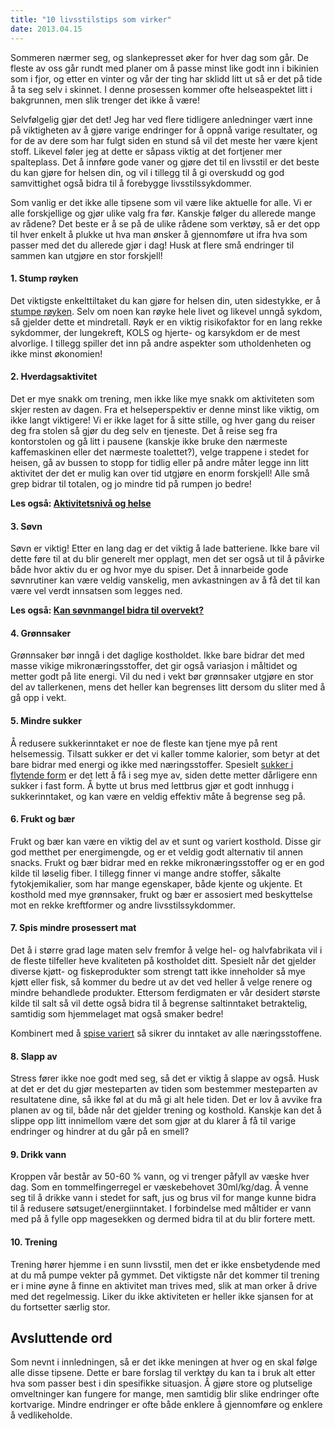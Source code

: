 ```yaml
---
title: "10 livsstilstips som virker"
date: 2013.04.15
---
```


Sommeren nærmer seg, og slankepresset øker for hver dag som går. De fleste av oss går rundt med planer om å passe minst like godt inn i bikinien som i fjor, og etter en vinter og vår der ting har sklidd litt ut så er det på tide å ta seg selv i skinnet. I denne prosessen kommer ofte helseaspektet litt i bakgrunnen, men slik trenger det ikke å være!

Selvfølgelig gjør det det! Jeg har ved flere tidligere anledninger vært inne på viktigheten av å gjøre varige endringer for å oppnå varige resultater, og for de av dere som har fulgt siden en stund så vil det meste her være kjent stoff. Likevel føler jeg at dette er såpass viktig at det fortjener mer spalteplass. Det å innføre gode vaner og gjøre det til en livsstil er det beste du kan gjøre for helsen din, og vil i tillegg til å gi overskudd og god samvittighet også bidra til å forebygge livsstilssykdommer.

Som vanlig er det ikke alle tipsene som vil være like aktuelle for alle. Vi er alle forskjellige og gjør ulike valg fra før. Kanskje følger du allerede mange av rådene? Det beste er å se på de ulike rådene som verktøy, så er det opp til hver enkelt å plukke ut hva man ønsker å gjennomføre ut ifra hva som passer med det du allerede gjør i dag! Husk at flere små endringer til sammen kan utgjøre en stor forskjell!

#### 1. Stump røyken

Det viktigste enkelttiltaket du kan gjøre for helsen din, uten sidestykke, er å [stumpe røyken](stump-royken.qmd). Selv om noen kan røyke hele livet og likevel unngå sykdom, så gjelder dette et mindretall. Røyk er en viktig risikofaktor for en lang rekke sykdommer, der lungekreft, KOLS og hjerte- og karsykdom er de mest alvorlige. I tillegg spiller det inn på andre aspekter som utholdenheten og ikke minst økonomien!

#### 2. Hverdagsaktivitet

Det er mye snakk om trening, men ikke like mye snakk om aktiviteten som skjer resten av dagen. Fra et helseperspektiv er denne minst like viktig, om ikke langt viktigere! Vi er ikke laget for å sitte stille, og hver gang du reiser deg fra stolen så gjør du deg selv en tjeneste. Det å reise seg fra kontorstolen og gå litt i pausene (kanskje ikke bruke den nærmeste kaffemaskinen eller det nærmeste toalettet?), velge trappene i stedet for heisen, gå av bussen to stopp for tidlig eller på andre måter legge inn litt aktivitet der det er mulig kan over tid utgjøre en enorm forskjell! Alle små grep bidrar til totalen, og jo mindre tid på rumpen jo bedre!

**Les også: [Aktivitetsnivå og helse](aktivitet-helse.qmd)**

#### 3. Søvn

Søvn er viktig! Etter en lang dag er det viktig å lade batteriene. Ikke bare vil dette føre til at du blir generelt mer opplagt, men det ser også ut til å påvirke både hvor aktiv du er og hvor mye du spiser. Det å innarbeide gode søvnrutiner kan være veldig vanskelig, men avkastningen av å få det til kan være vel verdt innsatsen som legges ned.

**Les også: [Kan søvnmangel bidra til overvekt?](sovn-overvekt.qmd)**

#### 4. Grønnsaker

Grønnsaker bør inngå i det daglige kostholdet. Ikke bare bidrar det med masse vikige mikronæringsstoffer, det gir også variasjon i måltidet og metter godt på lite energi. Vil du ned i vekt bør grønnsaker utgjøre en stor del av tallerkenen, mens det heller kan begrenses litt dersom du sliter med å gå opp i vekt.

#### 5. Mindre sukker

Å redusere sukkerinntaket er noe de fleste kan tjene mye på rent helsemessig. Tilsatt sukker er det vi kaller tomme kalorier, som betyr at det bare bidrar med energi og ikke med næringsstoffer. Spesielt [sukker i flytende form](brokenlink/bor-du-begrense-inntaket-av-flytende-karbohydrater/) er det lett å få i seg mye av, siden dette metter dårligere enn sukker i fast form. Å bytte ut brus med lettbrus gjør et godt innhugg i sukkerinntaket, og kan være en veldig effektiv måte å begrense seg på.

#### 6. Frukt og bær

Frukt og bær kan være en viktig del av et sunt og variert kosthold. Disse gir god metthet per energimengde, og er et veldig godt alternativ til annen snacks. Frukt og bær bidrar med en rekke mikronæringsstoffer og er en god kilde til løselig fiber. I tillegg finner vi mange andre stoffer, såkalte fytokjemikalier, som har mange egenskaper, både kjente og ukjente. Et kosthold med mye grønnsaker, frukt og bær er assosiert med beskyttelse mot en rekke kreftformer og andre livsstilssykdommer.

#### 7. Spis mindre prosessert mat

Det å i større grad lage maten selv fremfor å velge hel- og halvfabrikata vil i de fleste tilfeller heve kvaliteten på kostholdet ditt. Spesielt når det gjelder diverse kjøtt- og fiskeprodukter som strengt tatt ikke inneholder så mye kjøtt eller fisk, så kommer du bedre ut av det ved heller å velge renere og mindre behandlede produkter. Ettersom ferdigmaten er vår desidert største kilde til salt så vil dette også bidra til å begrense saltinntaket betraktelig, samtidig som hjemmelaget mat også smaker bedre!

Kombinert med å [spise variert](spise-variert.qmd) så sikrer du inntaket av alle næringsstoffene.

#### 8. Slapp av

Stress fører ikke noe godt med seg, så det er viktig å slappe av også. Husk at det er det du gjør mesteparten av tiden som bestemmer mesteparten av resultatene dine, så ikke føl at du må gi alt hele tiden. Det er lov å avvike fra planen av og til, både når det gjelder trening og kosthold. Kanskje kan det å slippe opp litt innimellom være det som gjør at du klarer å få til varige endringer og hindrer at du går på en smell?

#### 9. Drikk vann

Kroppen vår består av 50-60 % vann, og vi trenger påfyll av væske hver dag. Som en tommelfingerregel er væskebehovet 30ml/kg/dag. Å venne seg til å drikke vann i stedet for saft, jus og brus vil for mange kunne bidra til å redusere søtsuget/energiinntaket. I forbindelse med måltider er vann med på å fylle opp magesekken og dermed bidra til at du blir fortere mett.

#### 10. Trening

Trening hører hjemme i en sunn livsstil, men det er ikke ensbetydende med at du må pumpe vekter på gymmet. Det viktigste når det kommer til trening er i mine øyne å finne en aktivitet man trives med, slik at man orker å drive med det regelmessig. Liker du ikke aktiviteten er heller ikke sjansen for at du fortsetter særlig stor.

## Avsluttende ord

Som nevnt i innledningen, så er det ikke meningen at hver og en skal følge alle disse tipsene. Dette er bare forslag til verktøy du kan ta i bruk alt etter hva som passer best i din spesifikke situasjon. Å gjøre store og plutselige omveltninger kan fungere for mange, men samtidig blir slike endringer ofte kortvarige. Mindre endringer er ofte både enklere å gjennomføre og enklere å vedlikeholde.
